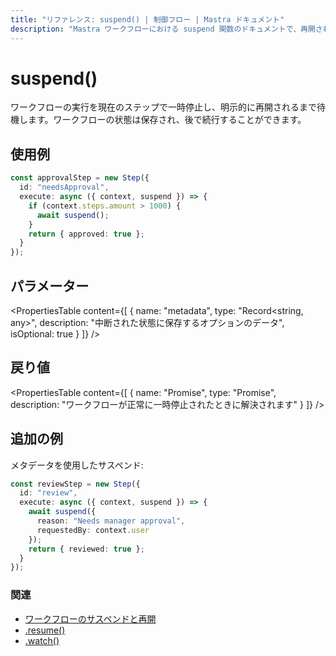 ```yaml
---
title: "リファレンス: suspend() | 制御フロー | Mastra ドキュメント"
description: "Mastra ワークフローにおける suspend 関数のドキュメントで、再開されるまで実行を一時停止します。"
---
```


# suspend()

ワークフローの実行を現在のステップで一時停止し、明示的に再開されるまで待機します。ワークフローの状態は保存され、後で続行することができます。

## 使用例

```typescript
const approvalStep = new Step({
  id: "needsApproval",
  execute: async ({ context, suspend }) => {
    if (context.steps.amount > 1000) {
      await suspend();
    }
    return { approved: true };
  }
});
```

## パラメーター

<PropertiesTable
  content={[
    {
      name: "metadata",
      type: "Record<string, any>",
      description: "中断された状態に保存するオプションのデータ",
      isOptional: true
    }
  ]}
/>

## 戻り値

<PropertiesTable
  content={[
    {
      name: "Promise<void>",
      type: "Promise",
      description: "ワークフローが正常に一時停止されたときに解決されます"
    }
  ]}
/>

## 追加の例

メタデータを使用したサスペンド:

```typescript
const reviewStep = new Step({
  id: "review",
  execute: async ({ context, suspend }) => {
    await suspend({
      reason: "Needs manager approval",
      requestedBy: context.user
    });
    return { reviewed: true };
  }
});
```

### 関連

- [ワークフローのサスペンドと再開](../../workflows/suspend-and-resume.mdx)
- [.resume()](./resume.mdx)
- [.watch()](./watch.mdx)
